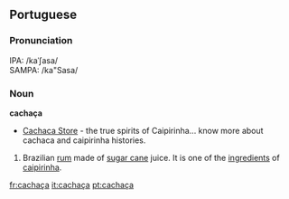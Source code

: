 ==Portuguese==

===Pronunciation===
IPA: /kaˈʃasa/<br>
SAMPA: /ka"Sasa/

===Noun===
'''cachaça'''
*[http://www.cachacastore.com/ Cachaca Store] - the true spirits of Caipirinha... know more about cachaca and caipirinha histories.
# Brazilian [[rum]] made of [[sugar cane]] juice. It is one of the [[ingredient]]s of [[caipirinha]].

[[fr:cachaça]]
[[it:cachaça]]
[[pt:cachaça]]